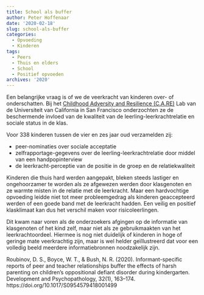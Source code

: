 ```yaml
---
title: School als buffer
author: Peter Hoffenaar
date: '2020-02-18'
slug: school-als-buffer
categories:
  - Opvoeding
  - Kinderen
tags:
  - Peers
  - Thuis en elders
  - School
  - Positief opvoeden
archives: '2020'
---
```

Een belangrijke vraag is of we de veerkracht van kinderen over- of onderschatten. Bij het [Childhood Adversity and Resilience (C.A.RE)](https://carelab.ucsf.edu/) Lab van de Universiteit van California in San Francisco onderzochten ze de beschermende invloed van de kwaliteit van de leerling-leerkrachtrelatie en sociale status in de klas. 

Voor 338 kinderen tussen de vier en zes jaar oud verzamelden zij:

* peer-nominaties over sociale acceptatie 
* zelfrapportage-gegevens over de leerling-leerkrachtrelatie door middel van een handpopinterview
* de leerkracht-perceptie van de positie in de groep en de relatiekwaliteit

Kinderen die thuis hard werden aangepakt, bleken steeds lastiger en ongehoorzamer te worden als ze afgewezen werden door klasgenoten en ze warmte misten in de relatie met de leerkracht. Maar een hardvochtige opvoeding leidde niet tot meer probleemgedrag als kinderen geaccepteerd werden of een goede band met de leerkracht hadden. Een veilig en positief klasklimaat kan dus het verschil maken voor risicoleerlingen. 

Dit kwam naar voren als de onderzoekers afgingen op de informatie van klasgenoten of het kind zelf, maar niet als ze gebruikmaakten van het leerkrachtoordeel. Hiermee is nog niet duidelijk of kinderen in hoge of geringe mate veerkrachtig zijn, maar is wel helder geïllustreerd dat voor een volledig beeld meerdere informatiebronnen noodzakelijk zijn.

Roubinov, D. S., Boyce, W. T., & Bush, N. R. (2020). Informant-specific reports of peer and teacher relationships buffer the effects of harsh parenting on children’s oppositional defiant disorder during kindergarten. Development and Psychopathology, 32(1), 163–174. https://doi.org/10.1017/S0954579418001499
